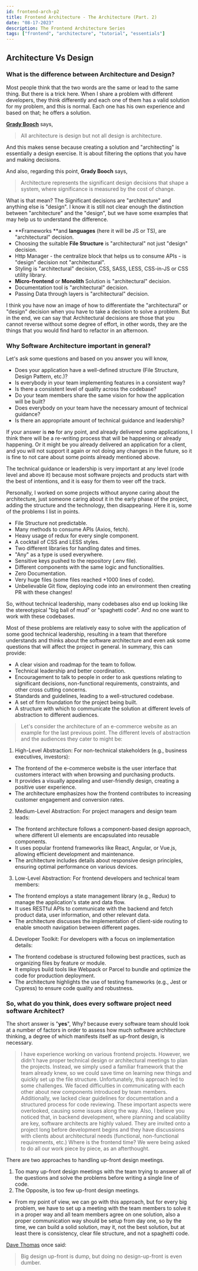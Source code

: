 ```yaml
---
id: frontend-arch-p2
title: Frontend Architecture - The Architecture (Part. 2)
date: "08-17-2023"
description: The Frontend Architecture Series
tags: ["frontend", "architecture", "tutorial", "essentials"]
---
```


## Architecture Vs Design

### What is the difference between Architecture and Design?

Most people think that the two words are the same or lead to the same thing.
But there is a trick here. When I share a problem with different developers, they think differently and each one of them has a valid solution for my problem, and this is normal. Each one has his own experience and based on that; he offers a solution.

[**Grady Booch**](https://en.wikipedia.org/wiki/Grady_Booch) says,

> All architecture is design but not all design is architecture.

And this makes sense because creating a solution and "architecting" is essentially a design exercise. It is about filtering the options that you have and making decisions.

And also, regarding this point, **Grady Booch** says,

> Architecture represents the significant design decisions that shape a system, where significance is measured by the cost of change.

What is that mean?
The Significant decisions are "architecture" and anything else is "design". I know it is still not clear enough the distinction between "architecture" and the "design", but we have some examples that may help us to understand the difference.

- **Frameworks **and **languages** (here it will be JS or TS), are "architectural" decision.
- Choosing the suitable **File Structure** is "architectural" not just "design" decision.
- Http Manager - the centralize block that helps us to consume APIs - is "design" decision not "architectural".
- Styling is "architectural" decision, CSS, SASS, LESS, CSS-in-JS or CSS utility library.
- **Micro-frontend** or **Monolith** Solution is "architectural" decision.
- Documentation tool is "architectural" decision.
- Passing Data through layers is "architectural" decision.

I think you have now an image of how to differentiate the "architectural" or "design" decision when you have to take a decision to solve a problem.
But in the end, we can say that Architectural decisions are those that you cannot reverse without some degree of effort, in other words, they are the things that you would find hard to refactor in an afternoon.

### Why Software Architecture important in general?

Let's ask some questions and based on you answer you will know,

- Does your application have a well-defined structure (File Structure, Design Pattern, etc.)?
- Is everybody in your team implementing features in a consistent way?
- Is there a consistent level of quality across the codebase?
- Do your team members share the same vision for how the application will be built?
- Does everybody on your team have the necessary amount of technical guidance?
- Is there an appropriate amount of technical guidance and leadership?

If your answer is **no** for any point, and already delivered some applications, I think there will be a re-writing process that will be happening or already happening. Or it might be you already delivered an application for a client, and you will not support it again or not doing any changes in the future, so it is fine to not care about some points already mentioned above.

The technical guidance or leadership is very important at any level (code level and above it) because most software projects and products start with the best of intentions, and it is easy for them to veer off the track.

Personally, I worked on some projects without anyone caring about the architecture, just someone caring about it in the early phase of the project, adding the structure and the technology, then disappearing. Here it is, some of the problems I list in points.

- File Structure not predictable.
- Many methods to consume APIs (Axios, fetch).
- Heavy usage of redux for every single component.
- A cocktail of CSS and LESS styles.
- Two different libraries for handling dates and times.
- "Any" as a type is used everywhere.
- Sensitive keys pushed to the repository (.env file).
- Different components with the same logic and functionalities.
- Zero Documentation.
- Very huge files (some files reached +1000 lines of code).
- Unbelievable Git flow, deploying code into an environment then creating PR with these changes!

So, without technical leadership, many codebases also end up looking like the stereotypical "big ball of mud" or "spaghetti code". And no one want to work with these codebases.

Most of these problems are relatively easy to solve with the application of some good technical leadership, resulting in a team that therefore understands and thinks about the software architecture and even ask some questions that will affect the project in general. In summary, this can provide:

- A clear vision and roadmap for the team to follow.
- Technical leadership and better coordination.
- Encouragement to talk to people in order to ask questions relating to significant decisions, non-functional requirements, constraints, and other cross cutting concerns.
- Standards and guidelines, leading to a well-structured codebase.
- A set of firm foundation for the project being built.
- A structure with which to communicate the solution at different levels of abstraction to different audiences.

> Let's consider the architecture of an e-commerce website as an example for the last previous point. The different levels of abstraction and the audiences they cater to might be:

1.  High-Level Abstraction: For non-technical stakeholders (e.g., business executives, investors):

- The frontend of the e-commerce website is the user interface that customers interact with when browsing and purchasing products.
- It provides a visually appealing and user-friendly design, creating a positive user experience.
- The architecture emphasizes how the frontend contributes to increasing customer engagement and conversion rates.

2.  Medium-Level Abstraction: For project managers and design team leads:

- The frontend architecture follows a component-based design approach, where different UI elements are encapsulated into reusable components.
- It uses popular frontend frameworks like React, Angular, or Vue.js, allowing efficient development and maintenance.
- The architecture includes details about responsive design principles, ensuring optimal performance on various devices.

3.  Low-Level Abstraction: For frontend developers and technical team members:

- The frontend employs a state management library (e.g., Redux) to manage the application's state and data flow.
- It uses RESTful APIs to communicate with the backend and fetch product data, user information, and other relevant data.
- The architecture discusses the implementation of client-side routing to enable smooth navigation between different pages.

4.  Developer Toolkit: For developers with a focus on implementation details:

- The frontend codebase is structured following best practices, such as organizing files by feature or module.
- It employs build tools like Webpack or Parcel to bundle and optimize the code for production deployment.
- The architecture highlights the use of testing frameworks (e.g., Jest or Cypress) to ensure code quality and robustness.

### So, what do you think, does every software project need software Architect?

The short answer is "**yes**", Why? because every software team should look at a number of factors in order to assess how much software architecture thinking, a degree of which manifests itself as up-front design, is necessary.

> I have experience working on various frontend projects. However, we didn't have proper technical design or architectural meetings to plan the projects. Instead, we simply used a familiar framework that the team already knew, so we could save time on learning new things and quickly set up the file structure. Unfortunately, this approach led to some challenges. We faced difficulties in communicating with each other about new components introduced by team members. Additionally, we lacked clear guidelines for documentation and a structured process for code reviewing. These important aspects were overlooked, causing some issues along the way.
> Also, I believe you noticed that, in backend development, where planning and scalability are key, software architects are highly valued. They are invited onto a project long before development begins and they have discussions with clients about architectural needs (functional, non-functional requirements, etc.)
> Where is the frontend time? We were being asked to do all our work piece by piece, as an afterthought.

There are two approaches to handling up-front design meetings.

1. Too many up-front design meetings with the team trying to answer all of the questions and solve the problems before writing a single line of code.
2. The Opposite, is too few up-front design meetings.

- From my point of view, we can go with this approach, but for every big problem, we have to set up a meeting with the team members to solve it in a proper way and all team members agree on one solution, also a proper communication way should be setup from day one, so by the time, we can build a solid solution, may it, not the best solution, but at least there is consistency, clear file structure, and not a spaghetti code.

[Dave Thomas](<https://en.wikipedia.org/wiki/David_A._Thomas_(software_developer)>) once said:

> Big design up-front is dump, but doing no design-up-front is even dumber.
